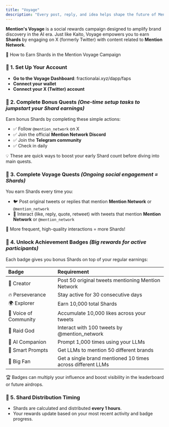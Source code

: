 ```yaml
---
title: "Voyage"
description: "Every post, reply, and idea helps shape the future of Mention Network"
---
```


**Mention's Voyage** is a social rewards campaign designed to amplify brand discovery in the AI era. Just like Kaito, Voyage empowers you to earn **Shards** by engaging on X (formerly Twitter) with content related to **Mention Network**.

🧭 How to Earn Shards in the Mention Voyage Campaign

### 🔗 1. **Set Up Your Account**

- **Go to the Voyage Dashboard**: fractionalai.xyz/dapp/faps
- **Connect your wallet**
- **Connect your X (Twitter) account**

### 🎯 2. **Complete Bonus Quests** _(One-time setup tasks to jumpstart your Shard earnings)_

Earn bonus Shards by completing these simple actions:

- ✅ Follow `@mention_network` on X
- ✅ Join the official **Mention Network Discord**
- ✅ Join the **Telegram community**
- ✅ Check in daily

💡 These are quick ways to boost your early Shard count before diving into main quests.

### 🚀 3. **Complete Voyage Quests** _(Ongoing social engagement = Shards)_

You earn Shards every time you:

- 🐦 Post original tweets or replies that mention **Mention Network** or `@mention_network`
- 💬 Interact (like, reply, quote, retweet) with tweets that mention **Mention Network** or `@mention_network`

🔁 More frequent, high-quality interactions = more Shards\!

### 🏅 4. **Unlock Achievement Badges** _(Big rewards for active participants)_

Each badge gives you bonus Shards on top of your regular earnings:

| Badge                 | Requirement                                                 |
| :-------------------- | :---------------------------------------------------------- |
| 🧠 Creator            | Post 50 original tweets mentioning Mention Network          |
| 🔥 Perseverance       | Stay active for 30 consecutive days                         |
| 🌍 Explorer           | Earn 10,000 total Shards                                    |
| 📣 Voice of Community | Accumulate 10,000 likes across your tweets                  |
| 🧵 Raid God           | Interact with 100 tweets by @mention_network                |
| 🤖 AI Companion       | Prompt 1,000 times using your LLMs                          |
| 🧠 Smart Prompts      | Get LLMs to mention 50 different brands                     |
| 🌟 Big Fan            | Get a single brand mentioned 10 times across different LLMs |

🏆 Badges can multiply your influence and boost visibility in the leaderboard or future airdrops.

### 🔄 5. **Shard Distribution Timing**

- Shards are calculated and distributed **every 1 hours**.
- Your rewards update based on your most recent activity and badge progress.